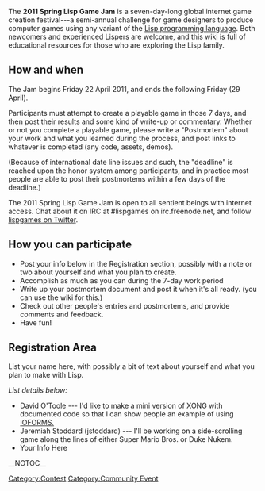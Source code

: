 The '''2011 Spring Lisp Game Jam''' is a seven-day-long global internet game creation festival---a semi-annual challenge for game designers to produce computer games using any variant of the [http://en.wikipedia.org/wiki/Lisp_(programming_language) Lisp programming language]. Both newcomers and experienced Lispers are welcome, and this wiki is full of educational resources for those who are exploring the Lisp family.

== How and when ==

The Jam begins Friday 22 April 2011, and ends the following Friday (29 April). 

Participants must attempt to create a playable game in those 7 days, and then post their results and some kind of write-up or commentary. Whether or not you complete a playable game, please write a "Postmortem" about your work and what you learned during the process, and post links to whatever is completed (any code, assets, demos). 

(Because of international date line issues and such, the "deadline" is reached upon the honor system among participants, and in practice most people are able to post their postmortems within a few days of the deadline.)

The 2011 Spring Lisp Game Jam is open to all sentient beings with internet access. Chat about it on IRC at #lispgames on irc.freenode.net, and follow [http://twitter.com/lispgames lispgames on Twitter].

== How you can participate ==

* Post your info below in the Registration section, possibly with a note or two about yourself and what you plan to create.
* Accomplish as much as you can during the 7-day work period
* Write up your postmortem document and post it when it's all ready. (you can use the wiki for this.)
* Check out other people's entries and postmortems, and provide comments and feedback. 
* Have fun!

== Registration Area ==

List your name here, with possibly a bit of text about yourself and what you plan to make with Lisp.

''List details below:''
* David O'Toole --- I'd like to make a mini version of XONG with documented code so that I can show people an example of using [http://ioforms.org IOFORMS.]
* Jeremiah Stoddard (jstoddard) --- I'll be working on a side-scrolling game along the lines of either Super Mario Bros. or Duke Nukem.
* Your Info Here
[[Category:Contest]]
[[Category:Community Event]]
__NOTOC__